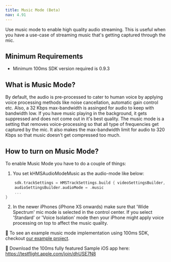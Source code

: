 ```yaml
---
title: Music Mode (Beta)
nav: 4.91
---
```


Use music mode to enable high quality audio streaming. This is useful when you have a use-case of streaming music that's getting captured through the mic.

## Minimum Requirements

-   Minimum 100ms SDK version required is 0.9.3

## What is Music Mode?

By default, the audio is pre-processed to cater to human voice by applying voice processing methods like noise cancellation, automatic gain control etc. Also, a 32 Kbps max-bandwidth is assinged for audio to keep with bandwidth low. If you have music playing in the background, it gets suppressed and does not come out in it's best quality. The music mode is a setting that removes voice-processing so that all type of frequencies get captured by the mic. It also makes the max-bandwidth limit for audio to 320 Kbps so that music doesn't get compressed too much.

## How to turn on Music Mode?

To enable Music Mode you have to do a couple of things:

1. You set kHMSAudioModeMusic as the audio-mode like below:

```swift
    sdk.trackSettings = HMSTrackSettings.build { videoSettingsBuilder, audioSettingsBuilder in
    audioSettingsBuilder.audioMode = .music
    ...
}
```

2. In the newer iPhones (iPhone XS onwards) make sure that 'Wide Spectrum' mic mode is selected in the control center. If you select 'Standard' or 'Voice Isolation' mode then your iPhone might apply voice processing on top to affect the music quality.

👀 To see an example music mode implementation using 100ms SDK, checkout [our example project](https://github.com/100mslive/100ms-ios-sdk/tree/main/Example).

📲 Download the 100ms fully featured Sample iOS app here: https://testflight.apple.com/join/dhUSE7N8
